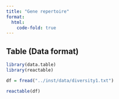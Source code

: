 ```yaml
---
title: "Gene repertoire"
format:
  html:
    code-fold: true
---
```


## Table (Data format)

```r

library(data.table)
library(reactable)

df = fread("../inst/data/diversity1.txt")

reactable(df)
```
